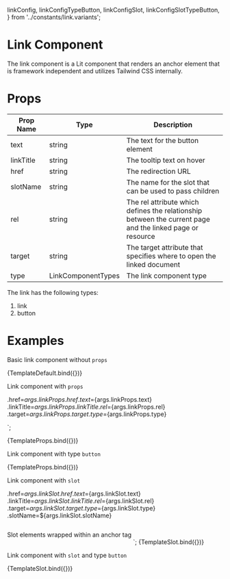   linkConfig,
  linkConfigTypeButton,
  linkConfigSlot,
  linkConfigSlotTypeButton,
} from '../constants/link.variants';

<Meta title="Link" />

# Link Component

The link component is a Lit component that renders an anchor element that is framework independent and utilizes Tailwind CSS internally.

# Props

| Prop Name | Type               | Description                                                                                               |
| --------- | ------------------ | --------------------------------------------------------------------------------------------------------- |
| text      | string             | The text for the button element                                                                           |
| linkTitle | string             | The tooltip text on hover                                                                                 |
| href      | string             | The redirection URL                                                                                       |
| slotName  | string             | The name for the slot that can be used to pass children                                                   |
| rel       | string             | The rel attribute which defines the relationship between the current page and the linked page or resource |
| target    | string             | The target attribute that specifies where to open the linked document                                     |
| type      | LinkComponentTypes | The link component type                                                                                   |

The link has the following types:

1. link
2. button

# Examples

Basic link component without `props`


<Canvas columns={1}>
  <Story name="default">{TemplateDefault.bind({})}</Story>
</Canvas>

Link component with `props`

  .href=${args.linkProps.href}
  .text=${args.linkProps.text}
  .linkTitle=${args.linkProps.linkTitle}
  .rel=${args.linkProps.rel}
  .target=${args.linkProps.target}
  .type=${args.linkProps.type}
>
</link-component>`;

<Canvas columns={1}>
  <Story
    name="withProps"
    args={{
      linkProps: linkConfig,
    }}
  >
    {TemplateProps.bind({})}
  </Story>
</Canvas>

Link component with type `button`

<Canvas columns={1}>
  <Story
    name="typeButton"
    args={{
      linkProps: linkConfigTypeButton,
    }}
  >
    {TemplateProps.bind({})}
  </Story>
</Canvas>

Link component with `slot`

  .href=${args.linkSlot.href}
  .text=${args.linkSlot.text}
  .linkTitle=${args.linkSlot.linkTitle}
  .rel=${args.linkSlot.rel}
  .target=${args.linkSlot.target}
  .type=${args.linkSlot.type}
  .slotName=${args.linkSlot.slotName}
>
  <div slot="newSlot" style="width:auto;  display: inline-block">
    <p>Slot elements wrapped within an anchor tag</p>
    <img
      class="h-9 w-9"
      src="https://avatars.mds.yandex.net/i?id=84dbd50839c3d640ebfc0de20994c30d-4473719-images-taas-consumers&n=27&h=480&w=480"
      alt=""
    />
  </div>
</link-component>`;

<Canvas columns={1}>
  <Story
    name="withSlot"
    args={{
      linkSlot: linkConfigSlot,
    }}
  >
    {TemplateSlot.bind({})}
  </Story>
</Canvas>

Link component with `slot` and type `button`

<Canvas columns={1}>
  <Story
    name="withSlotTypeButton"
    args={{
      linkSlot: linkConfigSlotTypeButton,
    }}
  >
    {TemplateSlot.bind({})}
  </Story>
</Canvas>
